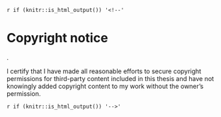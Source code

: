 `r if (knitr::is_html_output()) '<!--'` 

# Copyright notice {-}

\textcopyright { } \authorname \submitdate. 

I certify that I have made all reasonable efforts to secure copyright permissions for third-party content included in this thesis and have not knowingly added copyright content to my work without the owner's permission.

\newpage

`r if (knitr::is_html_output()) '-->'`
